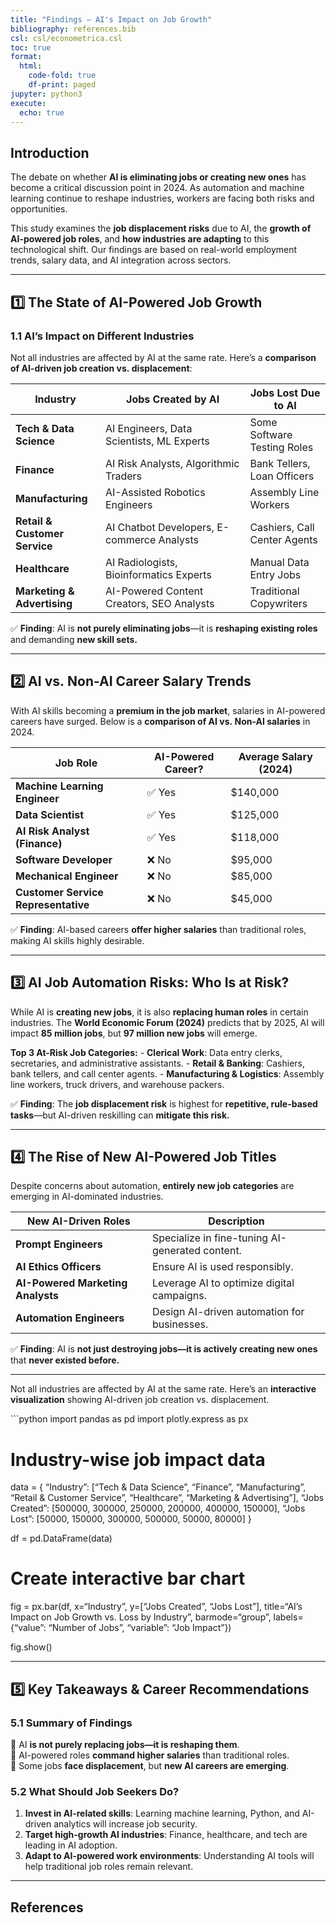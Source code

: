 ```yaml
---
title: "Findings – AI's Impact on Job Growth"
bibliography: references.bib
csl: csl/econometrica.csl
toc: true
format: 
  html:
    code-fold: true
    df-print: paged
jupyter: python3
execute:
  echo: true
---
```



## Introduction

The debate on whether **AI is eliminating jobs or creating new ones** has become a critical discussion point in 2024. As automation and machine learning continue to reshape industries, workers are facing both risks and opportunities.

This study examines the **job displacement risks** due to AI, the **growth of AI-powered job roles**, and **how industries are adapting** to this technological shift. Our findings are based on real-world employment trends, salary data, and AI integration across sectors.

---

## 1️⃣ The State of AI-Powered Job Growth

### **1.1 AI's Impact on Different Industries**

Not all industries are affected by AI at the same rate. Here’s a **comparison of AI-driven job creation vs. displacement**:

| **Industry**               | **Jobs Created by AI**                       | **Jobs Lost Due to AI** |
|----------------------------|---------------------------------------------|-------------------------|
| **Tech & Data Science**    | AI Engineers, Data Scientists, ML Experts  | Some Software Testing Roles |
| **Finance**               | AI Risk Analysts, Algorithmic Traders      | Bank Tellers, Loan Officers |
| **Manufacturing**         | AI-Assisted Robotics Engineers             | Assembly Line Workers |
| **Retail & Customer Service** | AI Chatbot Developers, E-commerce Analysts | Cashiers, Call Center Agents |
| **Healthcare**            | AI Radiologists, Bioinformatics Experts    | Manual Data Entry Jobs |
| **Marketing & Advertising** | AI-Powered Content Creators, SEO Analysts  | Traditional Copywriters |

✅ **Finding**: AI is **not purely eliminating jobs**—it is **reshaping existing roles** and demanding **new skill sets.**

---

## 2️⃣ AI vs. Non-AI Career Salary Trends

With AI skills becoming a **premium in the job market**, salaries in AI-powered careers have surged. Below is a **comparison of AI vs. Non-AI salaries** in 2024.

| **Job Role**                     | **AI-Powered Career?** | **Average Salary (2024)** |
|----------------------------------|----------------------|--------------------------|
| **Machine Learning Engineer**    | ✅ Yes               | $140,000 |
| **Data Scientist**               | ✅ Yes               | $125,000 |
| **AI Risk Analyst (Finance)**    | ✅ Yes               | $118,000 |
| **Software Developer**           | ❌ No                | $95,000 |
| **Mechanical Engineer**          | ❌ No                | $85,000 |
| **Customer Service Representative** | ❌ No                | $45,000 |

✅ **Finding**: AI-based careers **offer higher salaries** than traditional roles, making AI skills highly desirable.

---

## 3️⃣ AI Job Automation Risks: Who Is at Risk?

While AI is **creating new jobs**, it is also **replacing human roles** in certain industries. The **World Economic Forum (2024)** predicts that by 2025, AI will impact **85 million jobs**, but **97 million new jobs** will emerge.

**Top 3 At-Risk Job Categories:**
- **Clerical Work**: Data entry clerks, secretaries, and administrative assistants.
- **Retail & Banking**: Cashiers, bank tellers, and call center agents.
- **Manufacturing & Logistics**: Assembly line workers, truck drivers, and warehouse packers.

✅ **Finding**: The **job displacement risk** is highest for **repetitive, rule-based tasks**—but AI-driven reskilling can **mitigate this risk.**

---

## 4️⃣ The Rise of New AI-Powered Job Titles

Despite concerns about automation, **entirely new job categories** are emerging in AI-dominated industries.

| **New AI-Driven Roles**        | **Description** |
|--------------------------------|-----------------------------------------|
| **Prompt Engineers**          | Specialize in fine-tuning AI-generated content. |
| **AI Ethics Officers**        | Ensure AI is used responsibly. |
| **AI-Powered Marketing Analysts** | Leverage AI to optimize digital campaigns. |
| **Automation Engineers**      | Design AI-driven automation for businesses. |

✅ **Finding**: AI is **not just destroying jobs—it is actively creating new ones** that **never existed before.**

---

Not all industries are affected by AI at the same rate. Here’s an **interactive visualization** showing AI-driven job creation vs. displacement.

```python
import pandas as pd
import plotly.express as px

# Industry-wise job impact data
data = {
    "Industry": ["Tech & Data Science", "Finance", "Manufacturing", "Retail & Customer Service", "Healthcare", "Marketing & Advertising"],
    "Jobs Created": [500000, 300000, 250000, 200000, 400000, 150000],
    "Jobs Lost": [50000, 150000, 300000, 500000, 50000, 80000]
}

df = pd.DataFrame(data)

# Create interactive bar chart
fig = px.bar(df, x="Industry", y=["Jobs Created", "Jobs Lost"], 
             title="AI’s Impact on Job Growth vs. Loss by Industry",
             barmode="group", labels={"value": "Number of Jobs", "variable": "Job Impact"})

fig.show()

---


## 5️⃣ Key Takeaways & Career Recommendations

### **5.1 Summary of Findings**
📌 AI **is not purely replacing jobs—it is reshaping them**.  
📌 AI-powered roles **command higher salaries** than traditional roles.  
📌 Some jobs **face displacement**, but **new AI careers are emerging**.  

### **5.2 What Should Job Seekers Do?**
1. **Invest in AI-related skills**: Learning machine learning, Python, and AI-driven analytics will increase job security.
2. **Target high-growth AI industries**: Finance, healthcare, and tech are leading in AI adoption.
3. **Adapt to AI-powered work environments**: Understanding AI tools will help traditional job roles remain relevant.

---

## References

::: {#refs}
:::
